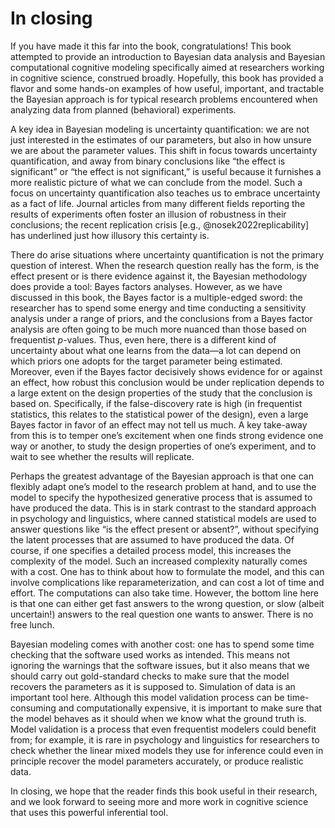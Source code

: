 # In closing {#ch-closing}

If you have made it this far into the book, congratulations!
This book attempted to provide an introduction to Bayesian data analysis
and Bayesian computational cognitive modeling specifically aimed at
researchers working in cognitive science, construed broadly. 
Hopefully, this book has provided a flavor and some hands-on examples of how useful, important, and tractable the Bayesian approach is for typical research problems encountered when analyzing data from planned (behavioral) experiments.

A key idea in Bayesian modeling is \index{Uncertainty quantification} uncertainty quantification: we are not
just interested in the estimates of our parameters, but also in how unsure
we are about the parameter values. This shift in focus towards uncertainty
quantification, and away from binary conclusions like "the effect is significant"
or "the effect is not significant,"  is useful because it furnishes a more realistic
picture of what we can conclude from the model. Such a focus on uncertainty quantification
also teaches us to embrace uncertainty as a fact of life. Journal articles from many different fields reporting the results
of experiments often foster an illusion of robustness in their conclusions; the recent
replication crisis [e.g., @nosek2022replicability] has underlined just how illusory this certainty is.

There do arise situations where uncertainty quantification is not the primary
question of interest. When the research question really has the form, is the effect present
or is there evidence against it, the Bayesian methodology does provide
a tool: Bayes factors analyses. However, as we have discussed in this book, the Bayes factor
is a multiple-edged sword: the researcher has to spend some energy and time conducting a
sensitivity analysis under a range of priors, and the conclusions from a Bayes factor
analysis are often going to be much more nuanced than those based on frequentist $p$-values.
Thus, even here, there is a different kind of uncertainty about what one learns
from the data---a lot can depend on which priors one adopts for the target parameter being
estimated. Moreover, even if the Bayes factor decisively shows evidence for or against
an effect, how robust this conclusion would be under replication depends to a large extent
on the design properties of the study that the conclusion is based on. Specifically, if the false-discovery rate is high (in frequentist statistics, this relates to the statistical power of the design), even a large Bayes factor in favor of an effect may not tell us much.
A key take-away from this is to temper one's excitement when one finds strong evidence one way or another, to study the design properties of one's experiment, and to wait to see whether the results will replicate.

Perhaps the greatest advantage of the Bayesian approach is that one can flexibly
adapt one's model to the research problem at hand, and to use the model to specify the hypothesized generative process that is assumed to have produced the data. This is in stark contrast to the standard approach in psychology and linguistics, where canned statistical models are used to answer questions like "is the effect present or absent?", without specifying the latent processes that are assumed to have produced the data. Of course,
if one specifies a detailed process model, this increases the complexity of the model. Such an increased complexity naturally comes with a cost. One has to think about
how to formulate the model, and this can involve complications like reparameterization,
and can cost a lot of time and effort. The computations can also take time. However,
 the bottom line here is that one can either get fast answers to the wrong question, or
 slow (albeit uncertain!) answers to the real question one wants to answer. There is no free lunch.

 Bayesian modeling comes with another cost: one has to spend some time checking that the software used works as intended. This means not ignoring the warnings that the software issues, but it also means that we should carry out gold-standard checks to make sure that the model recovers the parameters as it is supposed to. Simulation of data is an important tool here. Although this model validation process can be time-consuming and computationally expensive, it is important to make sure that the model behaves as it should when we know what the ground truth is. Model validation is a process that even frequentist modelers could benefit from; for example, it is rare in psychology and linguistics  for researchers to check whether the linear mixed models they use for inference could even in principle recover the model parameters accurately, or produce realistic data.

In closing, we hope that the reader finds this book useful in their research,
and we look forward to seeing more and more work in cognitive science that uses
this powerful inferential tool.
